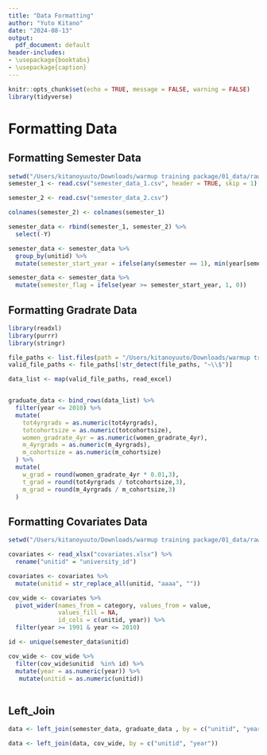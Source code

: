```yaml
---
title: "Data Formatting"
author: "Yuto Kitano"
date: "2024-08-13"
output:
  pdf_document: default
header-includes:
- \usepackage{booktabs}
- \usepackage{caption}
---
```


```r
knitr::opts_chunk$set(echo = TRUE, message = FALSE, warning = FALSE)
library(tidyverse)
```

# Formatting Data

## Formatting Semester Data

```r
setwd("/Users/kitanoyuuto/Downloads/warmup training package/01_data/raw/semester_dummy")
semester_1 <- read.csv("semester_data_1.csv", header = TRUE, skip = 1)

semester_2 <- read.csv("semester_data_2.csv")  

colnames(semester_2) <- colnames(semester_1)

semester_data <- rbind(semester_1, semester_2) %>% 
  select(-Y)

semester_data <- semester_data %>%
  group_by(unitid) %>%
  mutate(semester_start_year = ifelse(any(semester == 1), min(year[semester == 1]), NA))

semester_data <- semester_data %>% 
  mutate(semester_flag = ifelse(year >= semester_start_year, 1, 0))

```

## Formatting Gradrate Data

```r
library(readxl)
library(purrr)
library(stringr)

file_paths <- list.files(path = "/Users/kitanoyuuto/Downloads/warmup training package/01_data/raw/outcome", pattern = "*.xlsx", full.names = TRUE)
valid_file_paths <- file_paths[!str_detect(file_paths, "~\\$")]

data_list <- map(valid_file_paths, read_excel)


graduate_data <- bind_rows(data_list) %>% 
  filter(year <= 2010) %>% 
  mutate(
    tot4yrgrads = as.numeric(tot4yrgrads),
    totcohortsize = as.numeric(totcohortsize),
    women_gradrate_4yr = as.numeric(women_gradrate_4yr),
    m_4yrgrads = as.numeric(m_4yrgrads),
    m_cohortsize = as.numeric(m_cohortsize)
  ) %>% 
  mutate(
    w_grad = round(women_gradrate_4yr * 0.01,3),
    t_grad = round(tot4yrgrads / totcohortsize,3),
    m_grad = round(m_4yrgrads / m_cohortsize,3)
  )

```

## Formatting Covariates Data

```r
setwd("/Users/kitanoyuuto/Downloads/warmup training package/01_data/raw/covariates")

covariates <- read_xlsx("covariates.xlsx") %>% 
  rename("unitid" = "university_id")

covariates <- covariates %>%
  mutate(unitid = str_replace_all(unitid, "aaaa", ""))

cov_wide <- covariates %>%
  pivot_wider(names_from = category, values_from = value, 
              values_fill = NA,
              id_cols = c(unitid, year)) %>% 
  filter(year >= 1991 & year <= 2010)

id <- unique(semester_data$unitid)

cov_wide <- cov_wide %>% 
  filter(cov_wide$unitid  %in% id) %>% 
  mutate(year = as.numeric(year)) %>% 
   mutate(unitid = as.numeric(unitid))
  
```

## Left_Join

```r
data <- left_join(semester_data, graduate_data , by = c("unitid", "year"))

data <- left_join(data, cov_wide, by = c("unitid", "year"))

```
